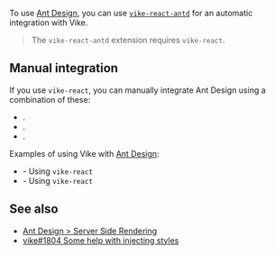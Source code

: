 
<CommunityNote />

To use [Ant Design](https://ant.design/), you can use [`vike-react-antd`](https://github.com/vikejs/vike-react/tree/main/packages/vike-react-antd#readme) for an automatic integration with Vike.

> The `vike-react-antd` extension requires <Link href="/vike-react">`vike-react`</Link>.

## Manual integration

If you use <Link href="/vike-react">`vike-react`</Link>, you can manually integrate Ant Design using a combination of these:
- <Link href="/onBeforeRenderHtml" doNotInferSectionTitle />.
- <Link href="/Wrapper" doNotInferSectionTitle />.
- <Link href="/onAfterRenderHtml" doNotInferSectionTitle />.

Examples of using Vike with [Ant Design](https://ant.design):
 - <Example timestamp="2024.11" repo="phonzammi/vike-react-antd-example" /> - Using <Link href="/vike-react">`vike-react`</Link>
 - <Example timestamp="2024.08" repo="lewis-fidlers/vike-react-antd" /> - Using <Link href="/vike-react">`vike-react`</Link>

## See also

- [Ant Design > Server Side Rendering](https://ant.design/docs/react/server-side-rendering)
- [vike#1804 Some help with injecting styles](https://github.com/vikejs/vike/discussions/1804)
